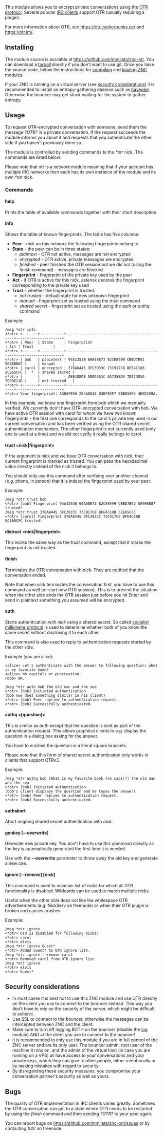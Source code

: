 This module allows you to encrypt private conversations using the
[https://otr.cypherpunks.ca/ OTR protocol]. Several popular
[https://otr.cypherpunks.ca/software.php IRC clients] support OTR (usually requiring a plugin).

For more information about OTR, see https://otr.cypherpunks.ca/ and https://otr.im/.

== Installing ==

The module source is available at https://github.com/mmilata/znc-otr. You can
download a
[https://github.com/mmilata/znc-otr/archive/master/znc-otr-master.tar.gz tarball]
directly if you don't want to use git. Once you have the source code,
follow the instructions for [http://wiki.znc.in/Compiling_modules compiling]
and [http://wiki.znc.in/Modules#.28Un.29Loading_Modules loading ZNC modules].

If your ZNC is running on a virtual server (see
[[#Security considerations|security considerations]]) it is recommended
to install an entropy-gathering daemon such as
[http://www.issihosts.com/haveged/ haveged]. Otherwise the bouncer may get
stuck waiting for the system to gather entropy.

== Usage ==

To request OTR-encrypted conversation with someone, send them the message
''?OTR?'' in a private conversation. If the request succeeds the module informs
you about it and requests that you authenticate the other side if you haven't
previously done so.

The module is controlled by sending commands to the ''*otr'' nick. The commands
are listed below.

Please note that otr is a network module meaning that if your account has
multiple IRC networks then each has its own instance of the module and its own
''*otr'' nick.

=== Commands ===

==== help ====
Prints the table of available commands together with their short description.

==== info ====
Shows the table of known fingerprints. The table has five columns:

* '''Peer''' - nick on this network the following fingerprints belong to
* '''State''' - the peer can be in three states:
** ''plaintext'' - OTR not active, messages are not encrypted
** ''encrypted'' - OTR active, private messages are encrypted
** ''finished'' - peer finished the OTR session but we did not (using the finish command) - messages are blocked
* '''Fingerprint''' - fingerprint of the private key used by the peer
* '''Act''' - if OTR is active for this nick, asterisk denotes the fingerprint corresponding to the private key used
* '''Trust''' -  whether the fingerprint is trusted:
** ''not trusted'' - default state for new unknown fingerprint
** ''manual'' - fingerprint set as trusted using the ''trust'' command
** ''shared secret'' - fingerprint set as trusted using the ''auth'' or ''authq'' command

Example:
<pre>
/msg *otr info
<*otr> +-------+-----------+----------------------------------------------+-----+---------------+
<*otr> | Peer  | State     | Fingerprint                                  | Act | Trust         |
<*otr> +-------+-----------+----------------------------------------------+-----+---------------+
<*otr> | bob   | plaintext | 94A1353B 60A58E73 82CE8999 CBBD7B92 5E9EBB87 |     | manual        |
<*otr> | carol | encrypted | 378A8445 3FC3933C 73C917C8 BFE4C18B 5CE65CFC |  *  | shared secret |
<*otr> |       |           | AEB4DEDE 5D025A1C 6A735BD5 7D82385A 7E03E21D |     | not trusted   |
<*otr> +-------+-----------+----------------------------------------------+-----+---------------+
<*otr> Your fingerprint: A305FE90 2B4A8038 03BF89F7 5BBD5595 4B9D209A.
</pre>
In this example, we know one fingerprint from bob which we manually verified.
We currently don't have OTR-encrypted conversation with bob. We have active
OTR session with carol for whom we have two known fingerprints - the first one
corresponds to the carol's private key used in our current conversation and has
been verified using the OTR shared secret authentication mechanism. The other
fingerprint is not currently used (only one is used at a time) and we did not
verify it really belongs to carol.

==== trust <nick|fingerprint> ====
If the argument is nick and we have OTR conversation with nick, their current
fingerprint is marked as trusted. You can pass the hexadecimal value directly
instead of the nick it belongs to.

You should only use this command after verifying over another channel (e.g.
phone, in person) that it is indeed the fingerprint used by your peer.

Example:
<pre>
/msg *otr trust bob
<*otr> [bob] Fingerprint 94A1353B 60A58E73 82CE8999 CBBD7B92 5E9EBB87 trusted!
/msg *otr trust 378A8445 3FC3933C 73C917C8 BFE4C18B 5CE65CFC
<*otr> [carol] Fingerprint 378A8445 3FC3933C 73C917C8 BFE4C18B 5CE65CFC trusted!
</pre>

==== distrust <nick|fingerprint> ====
This works the same way as the ''trust'' command, except that it marks the
fingerprint as not trusted.

==== finish <nick> ====
Terminates the OTR conversation with ''nick''. They are notified that the conversation ended.

Note that when ''nick'' terminates the conversation first, you have to use this command as well
(or start new OTR session). This is to prevent the situation when the other side ends the OTR
session just before you hit Enter and send in plaintext something you assumed will be encrypted.

==== auth <nick> <secret> ====
Starts authentication with ''nick'' using a shared secret. So called
[http://en.wikipedia.org/wiki/Socialist_millionaire socialist millionaire protocol]
is used to determine whether both of you know the same secret without
disclosing it to each other.

This command is also used to reply to authentication requests started by the other side.

Example (you are alice):
<pre>
<alice> Let's authenticate with the answer to following question: what is my favorite book?
<alice> No capitals or punctuation.
<bob> OK.
</pre>
<pre>
/msg *otr auth bob the old man and the sea
<*otr> [bob] Initiated authentication.
(bob now does something similar in his client)
<*otr> [bob] Peer replied to authentication request.
<*otr> [bob] Successfully authenticated.
</pre>

==== authq <nick> <[question]> <secret> ====
This is similar as ''auth'' except that the question is sent as part of the
authentication request. This allows graphical clients to e.g. display the
question in a dialog box asking for the answer.

You have to enclose the question in a literal square brackets.

Please note that this form of shared secret authentication only works in
clients that support OTRv3.

Example:
<pre>
/msg *otr authq bob [What is my favorite book (no caps)?] the old man and the sea
<*otr> [bob] Initiated authentication.
(bob's client displays the question and he types the answer)
<*otr> [bob] Peer replied to authentication request.
<*otr> [bob] Successfully authenticated.
</pre>

==== authabort <nick> ====
Abort ongoing shared secret authentication with ''nick''.

==== genkey [--overwrite] ====
Generate new private key. You don't have to use this command directly as the
key is automatically generated the first time it is needed.

Use with the '''--overwrite''' parameter to throw away the old key and generate
a new one.

==== ignore [--remove] [nick] ====
This command is used to maintain list of nicks for which all OTR functionality is disabled.
Wildcards can be used to match multiple nicks.

Useful when the other side does not like the whitespace OTR advertisements (e.g. NickServ on
freenode) or when their OTR plugin is broken and causes crashes.

Example:
<pre>
/msg *otr ignore
<*otr> OTR is disabled for following nicks:
<*otr> carol
<*otr> elvis
/msg *otr ignore Guest*
<*otr> Added Guest* to OTR ignore list.
/msg *otr ignore --remove carol
<*otr> Removed carol from OTR ignore list
/msg *otr ignore
<*otr> elvis
<*otr> Guest*
</pre>

== Security considerations ==
* In most cases it is best not to use this ZNC module and use OTR directly on the client you use to connect to the bouncer instead. This way you don't have to rely on the security of the server, which might be difficult to achieve.
* Use SSL to connect to the bouncer, otherwise the messages can be intercepted between ZNC and the client.
* Make sure to turn off logging BOTH on the bouncer (disable the [http://wiki.znc.in/Log log] module) AND at the client you use to connect to the bouncer!
* It is recommended to only use this module if you are in full control of the ZNC server and are its only user. The bouncer admin, root user of the machine it runs on, and the admin of the virtual host (in case you are running on a VPS) all have access to your conversations and your private keys, which they can give to other people, either intentionally or by making mistakes with regard to security.
* By disregarding these security measures, you compromise your conversation partner's security as well as yours.

== Bugs ==
The quality of OTR implementation in IRC clients varies greatly. Sometimes the OTR conversation can get to a state where OTR needs to be restarted by using the ''finish'' command and then sending ''?OTR?'' to your peer again.

You can report bugs on https://github.com/mmilata/znc-otr/issues or by contacting ''b42'' on freenode.
